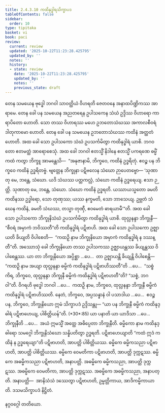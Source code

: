 ```yaml
---
title: 2.4.3.10 ကထိနုဒ္ဓါရသိက္ခာပဒ
tableOfContents: false
sidebar:
  order: 10
type: tipitaka
basket: vi
book: paci
review:
  current: review
  updated: '2025-10-22T11:23:28.425795'
  updated_by: ''
  notes: ''
  history:
  - state: review
    date: '2025-10-22T11:23:28.425795'
    updated_by: ''
    notes: ''
    previous_state: draft
---
```



<ReviewStatus review={frontmatter.review} showDetails={true} />

<HypothesisAnnotation frontmatter={frontmatter} />

<DynamicBreadcrumb />

<Division number="925" book="paci" e="ch" v="2" p="377">

<Paragraph number="2872" book="paci">
တေန သမယေန ဗုဒ္ဓေါ ဘဂဝါ သာဝတ္ထိယံ ဝိဟရတိ ဇေတဝနေ အနာထပိဏ္ဍိကဿ အာရာမေ. တေန ခေါ ပန သမယေန အညတရေန ဥပါသကေန သံဃံ ဥဒ္ဒိဿ ဝိဟာရော ကာရာပိတော ဟောတိ. သော တဿ ဝိဟာရဿ မဟေ ဥဘတောသံဃဿ အကာလစီဝရံ ဒါတုကာမော ဟောတိ. တေန ခေါ ပန သမယေန ဥဘတောသံဃဿ ကထိနံ အတ္ထတံ ဟောတိ. အထ ခေါ သော ဥပါသကော သံဃံ ဥပသင်္ကမိတွာ ကထိနုဒ္ဓါရံ ယာစိ. ဘဂဝတော ဧတမတ္ထံ အာရောစေသုံ. အထ ခေါ ဘဂဝါ ဧတသ္မိံ နိဒါနေ ဧတသ္မိံ ပကရဏေ ဓမ္မိံ ကထံ ကတွာ ဘိက္ခူ အာမန္တေသိ—  “အနုဇာနာမိ, ဘိက္ခဝေ, ကထိနံ ဥဒ္ဓရိတုံ. ဧဝဉ္စ ပန ဘိက္ခဝေ ကထိနံ ဥဒ္ဓရိတဗ္ဗံ. ဗျတ္တေန ဘိက္ခုနာ ပဋိဗလေန သံဃော ဉာပေတဗ္ဗော—
</Paragraph>

</Division>
<Division number="926" book="paci" e="ch" v="2" p="377">

<Paragraph number="2873" book="paci">
‘သုဏာတု မေ, ဘန္တေ, သံဃော. ယဒိ သံဃဿ ပတ္တကလ္လံ, သံဃော ကထိနံ ဥဒ္ဓရေယျ. ဧသာ ဉတ္တိ.
</Paragraph>

<Paragraph number="2874" book="paci">
သုဏာတု မေ, ဘန္တေ, သံဃော. သံဃော ကထိနံ ဥဒ္ဓရတိ. ယဿာယသ္မတော ခမတိ ကထိနဿ ဥဒ္ဓါရော, သော တုဏှဿ; ယဿ နက္ခမတိ, သော ဘာသေယျ.
</Paragraph>

<Paragraph number="2875" book="paci">
ဥဗ္ဘတံ သံဃေန ကထိနံ, ခမတိ သံဃဿ, တသ္မာ တုဏှီ, ဧဝမေတံ ဓာရယာမီ’”တိ.
</Paragraph>

</Division>
<Division number="927" book="paci" e="ch" v="2" p="377">

<Paragraph number="2876" book="paci">
အထ ခေါ သော ဥပါသကော ဘိက္ခုနိသံဃံ ဥပသင်္ကမိတွာ ကထိနုဒ္ဓါရံ ယာစိ. ထုလ္လနန္ဒာ ဘိက္ခုနီ—  “စီဝရံ အမှာကံ ဘဝိဿတီ”တိ ကထိနုဒ္ဓါရံ ပဋိဗာဟိ. အထ ခေါ သော ဥပါသကော ဥဇ္ဈာယတိ ခိယျတိ ဝိပါစေတိ—  “ကထဉှိ နာမ ဘိက္ခုနိယော အမှာကံ ကထိနုဒ္ဓါရံ န ဒဿန္တီ”တိ.
</Paragraph>

<Paragraph number="2877" book="paci">
အဿောသုံ ခေါ ဘိက္ခုနိယော တဿ ဥပါသကဿ ဥဇ္ဈာယန္တဿ ခိယျန္တဿ ဝိပါစေန္တဿ. ယာ တာ ဘိက္ခုနိယော အပ္ပိစ္ဆာ …ပေ…  တာ ဥဇ္ဈာယန္တိ ခိယျန္တိ ဝိပါစေန္တိ—  “ကထဉှိ နာမ အယျာ ထုလ္လနန္ဒာ ဓမ္မိကံ ကထိနုဒ္ဓါရံ ပဋိဗာဟိဿတီ”တိ …ပေ…  “သစ္စံ ကိရ, ဘိက္ခဝေ, ထုလ္လနန္ဒာ ဘိက္ခုနီ ဓမ္မိကံ ကထိနုဒ္ဓါရံ ပဋိဗာဟတီ”တိ? “သစ္စံ, ဘဂဝါ”တိ. ဝိဂရဟိ ဗုဒ္ဓေါ ဘဂဝါ …ပေ…  ကထဉှိ နာမ, ဘိက္ခဝေ, ထုလ္လနန္ဒာ ဘိက္ခုနီ ဓမ္မိကံ ကထိနုဒ္ဓါရံ ပဋိဗာဟိဿတိ. နေတံ, ဘိက္ခဝေ, အပ္ပသန္နာနံ ဝါ ပသာဒါယ …ပေ…  ဧဝဉ္စ ပန, ဘိက္ခဝေ, ဘိက္ခုနိယော ဣမံ သိက္ခာပဒံ ဥဒ္ဒိသန္တု—
</Paragraph>

</Division>
<Division number="928" book="paci" e="ch" v="2" p="378">

<Paragraph number="2878" book="paci">
<Emphasis>“ယာ ပန ဘိက္ခုနီ ဓမ္မိကံ ကထိနုဒ္ဓါရံ ပဋိဗာဟေယျ, ပါစိတ္တိယန်”</Emphasis>တိ. (*30*:<Emphasis>85</Emphasis>)
</Paragraph>

</Division>
<Division number="929" book="paci" e="ch" v="2" p="378">

<Paragraph number="2879" book="paci">
<Emphasis>ယာ ပနာ</Emphasis>တိ ယာ ယာဒိသာ …ပေ…  <Emphasis>ဘိက္ခုနီ</Emphasis>တိ …ပေ…  အယံ ဣမသ္မိံ အတ္ထေ အဓိပ္ပေတာ ဘိက္ခုနီတိ.
</Paragraph>

<Paragraph number="2880" book="paci">
<Emphasis>ဓမ္မိကော</Emphasis> နာမ ကထိနုဒ္ဓါရော သမဂ္ဂေါ ဘိက္ခုနိသံဃော သန္နိပတိတွာ ဥဒ္ဓရတိ.
</Paragraph>

<Paragraph number="2881" book="paci">
<Emphasis>ပဋိဗာဟေယျာ</Emphasis>တိ “ကထံ ဣဒံ ကထိနံ န ဥဒ္ဓရေယျာ”တိ ပဋိဗာဟတိ, အာပတ္တိ ပါစိတ္တိယဿ.
</Paragraph>

</Division>
<Division number="930" book="paci" e="ch" v="2" p="378">

<Paragraph number="2882" book="paci">
ဓမ္မိကေ ဓမ္မိကသညာ ပဋိဗာဟတိ, အာပတ္တိ ပါစိတ္တိယဿ. ဓမ္မိကေ ဝေမတိကာ ပဋိဗာဟတိ, အာပတ္တိ ဒုက္ကဋဿ. ဓမ္မိကေ အဓမ္မိကသညာ ပဋိဗာဟတိ, အနာပတ္တိ. အဓမ္မိကေ ဓမ္မိကသညာ, အာပတ္တိ ဒုက္ကဋဿ. အဓမ္မိကေ ဝေမတိကာ, အာပတ္တိ ဒုက္ကဋဿ. အဓမ္မိကေ အဓမ္မိကသညာ, အနာပတ္တိ.
</Paragraph>

</Division>
<Division number="931" book="paci" e="ch" v="2" p="378">

<Paragraph number="2883" book="paci">
အနာပတ္တိ—  အာနိသံသံ ဒဿေတွာ ပဋိဗာဟတိ, ဥမ္မတ္တိကာယ, အာဒိကမ္မိကာယာတိ.

</Paragraph>
</Division>

<Paragraph number="2884" type="center" book="paci">
ဒသမသိက္ခာပဒံ နိဋ္ဌိတံ.

  
နဂ္ဂဝဂ္ဂေါ တတိယော.
</Paragraph>